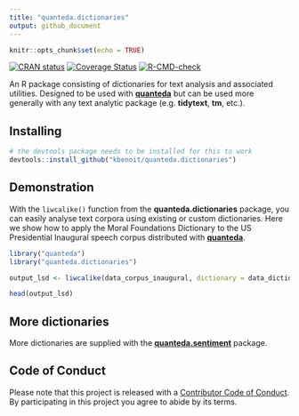 ```yaml
---
title: "quanteda.dictionaries"
output: github_document
---
```


```r
knitr::opts_chunk$set(echo = TRUE)
```

<!-- badges: start -->
[![CRAN status](https://www.r-pkg.org/badges/version/quanteda.dictionaries)](https://CRAN.R-project.org/package=quanteda.dictionaries)
[![Coverage Status](https://img.shields.io/codecov/c/github/kbenoit/quanteda.dictionaries/master.svg)](https://codecov.io/github/kbenoit/quanteda.dictionaries?branch=master)
[![R-CMD-check](https://github.com/kbenoit/quanteda.dictionaries/actions/workflows/R-CMD-check.yaml/badge.svg)](https://github.com/kbenoit/quanteda.dictionaries/actions/workflows/R-CMD-check.yaml)
<!-- badges: end -->

An R package consisting of dictionaries for text analysis and associated utilities. Designed to be used with [**quanteda**](http://quanteda.io) but can be used more generally with any text analytic package (e.g. **tidytext**, **tm**, etc.).

## Installing

```r
# the devtools package needs to be installed for this to work
devtools::install_github("kbenoit/quanteda.dictionaries") 
```

## Demonstration

With the `liwcalike()` function from the **quanteda.dictionaries** package, you can easily analyse text corpora using existing or custom dictionaries. Here we show how to apply the Moral Foundations Dictionary to the US Presidential Inaugural speech corpus distributed with [**quanteda**](https://github.com/quanteda/quanteda).

```r
library("quanteda")
library("quanteda.dictionaries")

output_lsd <- liwcalike(data_corpus_inaugural, dictionary = data_dictionary_MFD)

head(output_lsd)
```
## More dictionaries

More dictionaries are supplied with the [**quanteda.sentiment**](https://github.com/quanteda/quanteda.sentiment) package.

## Code of Conduct

Please note that this project is released with a [Contributor Code of Conduct](https://github.com/kbenoit/quanteda.dictionaries/blob/master/CONDUCT.md). By participating in this project you agree to abide by its terms.
